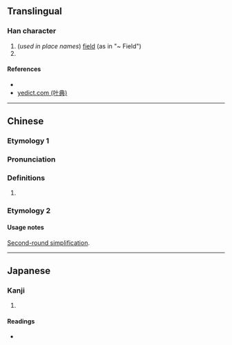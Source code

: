 {{character info/new}}
==Translingual==

===Han character===
{{Han char|rn=32|rad=土|as=06|sn=9|four=48151|canj=GTQ|ids=⿰土羊}}

# (''used in place names'') [[field]] (as in "~ Field")
# {{Hani-second-round simplification of|墙}}

====References====
* {{Han ref|kx=0228.130|dkj=05053|dj=0464.100|hdz=10442.010|uh=579F|ud=22431|bh=CE52|bd=52818}}
* [http://yedict.com/htm/57/579F.htm yedict.com (叶典)]

----

==Chinese==
{{zh-forms}}

===Etymology 1===
===Pronunciation===
{{zh-pron
|m=yáng
|c=joeng4
}}
===Definitions===
{{zh-hanzi}}

# {{defn|lang=cmn|sort=土06}}

===Etymology 2===
{{zh-see|墻|o}}
====Usage notes====
[[w:Second round of simplified Chinese characters|Second-round simplification]].

----

==Japanese==

===Kanji===
{{ja-kanji|grade=|rs=土06}}

# {{defn|lang=ja|sort=土06}}

====Readings====
* {{ja-readings|on=[[よう]] (yō)|kun=}}